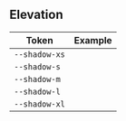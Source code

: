 
<Meta title="Design System/Tokens/Elevation" />

## Elevation

<table>
  <thead>
    <tr>
      <th>Token</th>
      <th>Example</th>
    </tr>
  </thead>
  <tbody>
    <tr>
      <td>
        <code>--shadow-xs</code>
      </td>
      <td>
        <div
          class="elevation-demo"
          style={{
            backgroundColor: "var(--color-grey-50)",
            width: "var(--space-xl)",
            height: "var(--space-xl)",
            borderRadius: "var(--radius-s)",
            boxShadow: "var(--shadow-xs)",
          }}
        ></div>
      </td>
    </tr>
    <tr>
      <td>
        <code>--shadow-s</code>
      </td>
      <td>
        <div
          class="elevation-demo"
          style={{
            backgroundColor: "var(--color-grey-50)",
            width: "var(--space-xl)",
            height: "var(--space-xl)",
            borderRadius: "var(--radius-s)",
            boxShadow: "var(--shadow-s)",
          }}
        ></div>
      </td>
    </tr>
    <tr>
      <td>
        <code>--shadow-m</code>
      </td>
      <td>
        <div
          class="elevation-demo"
          style={{
            backgroundColor: "var(--color-grey-50)",
            width: "var(--space-xl)",
            height: "var(--space-xl)",
            borderRadius: "var(--radius-s)",
            boxShadow: "var(--shadow-m)",
          }}
        ></div>
      </td>
    </tr>
    <tr>
      <td>
        <code>--shadow-l</code>
      </td>
      <td>
        <div
          class="elevation-demo"
          style={{
            backgroundColor: "var(--color-grey-50)",
            width: "var(--space-xl)",
            height: "var(--space-xl)",
            borderRadius: "var(--radius-s)",
            boxShadow: "var(--shadow-l)",
          }}
        ></div>
      </td>
    </tr>
    <tr>
      <td>
        <code>--shadow-xl</code>
      </td>
      <td>
        <div
          class="elevation-demo"
          style={{
            backgroundColor: "var(--color-grey-50)",
            width: "var(--space-xl)",
            height: "var(--space-xl)",
            borderRadius: "var(--radius-s)",
            boxShadow: "var(--shadow-xl)",
          }}
        ></div>
      </td>
    </tr>
  </tbody>
</table>

